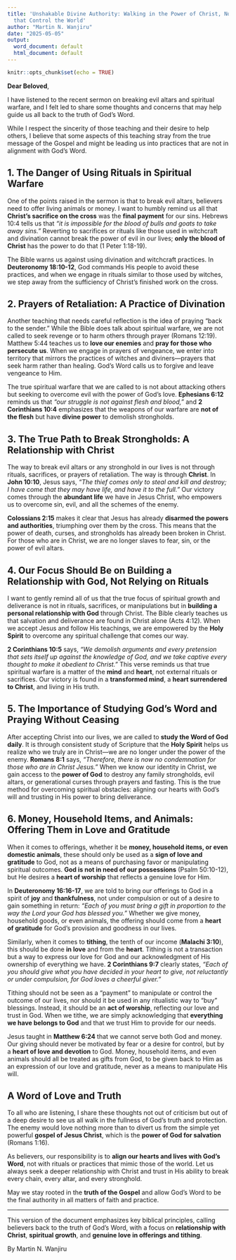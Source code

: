 ```yaml
---
title: 'Unshakable Divine Authority: Walking in the Power of Christ, Not the Force
  that Control the World'
author: "Martin N. Wanjiru"
date: "2025-05-05"
output:
  word_document: default
  html_document: default
---
```


```r
knitr::opts_chunk$set(echo = TRUE)
```

**Dear Beloved**,

I have listened to the recent sermon on breaking evil altars and spiritual warfare, and I felt led to share some thoughts and concerns that may help guide us all back to the truth of God's Word.

While I respect the sincerity of those teaching and their desire to help others, I believe that some aspects of this teaching stray from the true message of the Gospel and might be leading us into practices that are not in alignment with God’s Word.

## 1. The Danger of Using Rituals in Spiritual Warfare

One of the points raised in the sermon is that to break evil altars, believers need to offer living animals or money. I want to humbly remind us all that **Christ’s sacrifice on the cross** was the **final payment** for our sins. Hebrews 10:4 tells us that *“it is impossible for the blood of bulls and goats to take away sins.”* Reverting to sacrifices or rituals like those used in witchcraft and divination cannot break the power of evil in our lives; **only the blood of Christ** has the power to do that (1 Peter 1:18-19).

The Bible warns us against using divination and witchcraft practices. In **Deuteronomy 18:10-12**, God commands His people to avoid these practices, and when we engage in rituals similar to those used by witches, we step away from the sufficiency of Christ's finished work on the cross.

## 2. Prayers of Retaliation: A Practice of Divination

Another teaching that needs careful reflection is the idea of praying “back to the sender.” While the Bible does talk about spiritual warfare, we are not called to seek revenge or to harm others through prayer (Romans 12:19). Matthew 5:44 teaches us to **love our enemies** and **pray for those who persecute us**. When we engage in prayers of vengeance, we enter into territory that mirrors the practices of witches and diviners—prayers that seek harm rather than healing. God’s Word calls us to forgive and leave vengeance to Him.

The true spiritual warfare that we are called to is not about attacking others but seeking to overcome evil with the power of God’s love. **Ephesians 6:12** reminds us that *“our struggle is not against flesh and blood,”* and **2 Corinthians 10:4** emphasizes that the weapons of our warfare are **not of the flesh** but have **divine power** to demolish strongholds.

## 3. The True Path to Break Strongholds: A Relationship with Christ

The way to break evil altars or any stronghold in our lives is not through rituals, sacrifices, or prayers of retaliation. The way is through **Christ**. In **John 10:10**, Jesus says, *“The thief comes only to steal and kill and destroy; I have come that they may have life, and have it to the full.”* Our victory comes through the **abundant life** we have in Jesus Christ, who empowers us to overcome sin, evil, and all the schemes of the enemy.

**Colossians 2:15** makes it clear that Jesus has already **disarmed the powers and authorities**, triumphing over them by the cross. This means that the power of death, curses, and strongholds has already been broken in Christ. For those who are in Christ, we are no longer slaves to fear, sin, or the power of evil altars.

## 4. Our Focus Should Be on Building a Relationship with God, Not Relying on Rituals

I want to gently remind all of us that the true focus of spiritual growth and deliverance is not in rituals, sacrifices, or manipulations but in **building a personal relationship with God** through Christ. The Bible clearly teaches us that salvation and deliverance are found in Christ alone (Acts 4:12). When we accept Jesus and follow His teachings, we are empowered by the **Holy Spirit** to overcome any spiritual challenge that comes our way.

**2 Corinthians 10:5** says, *“We demolish arguments and every pretension that sets itself up against the knowledge of God, and we take captive every thought to make it obedient to Christ.”* This verse reminds us that true spiritual warfare is a matter of the **mind** and **heart**, not external rituals or sacrifices. Our victory is found in a **transformed mind**, a **heart surrendered to Christ**, and living in His truth.

## 5. The Importance of Studying God's Word and Praying Without Ceasing

After accepting Christ into our lives, we are called to **study the Word of God daily**. It is through consistent study of Scripture that the **Holy Spirit** helps us realize who we truly are in Christ—we are no longer under the power of the enemy. **Romans 8:1** says, *“Therefore, there is now no condemnation for those who are in Christ Jesus.”* When we know our identity in Christ, we gain access to the **power of God** to destroy any family strongholds, evil altars, or generational curses through prayers and fasting. This is the true method for overcoming spiritual obstacles: aligning our hearts with God’s will and trusting in His power to bring deliverance.

## 6. Money, Household Items, and Animals: Offering Them in Love and Gratitude

When it comes to offerings, whether it be **money, household items, or even domestic animals**, these should only be used as a **sign of love and gratitude** to God, not as a means of purchasing favor or manipulating spiritual outcomes. **God is not in need of our possessions** (Psalm 50:10-12), but He desires a **heart of worship** that reflects a genuine love for Him.

In **Deuteronomy 16:16-17**, we are told to bring our offerings to God in a spirit of **joy** and **thankfulness**, not under compulsion or out of a desire to gain something in return: *“Each of you must bring a gift in proportion to the way the Lord your God has blessed you.”* Whether we give money, household goods, or even animals, the offering should come from a **heart of gratitude** for God's provision and goodness in our lives.

Similarly, when it comes to **tithing**, the tenth of our income (**Malachi 3:10**), this should be done **in love** and from the **heart**. Tithing is not a transaction but a way to express our love for God and our acknowledgment of His ownership of everything we have. **2 Corinthians 9:7** clearly states, *“Each of you should give what you have decided in your heart to give, not reluctantly or under compulsion, for God loves a cheerful giver.”*

Tithing should not be seen as a “payment” to manipulate or control the outcome of our lives, nor should it be used in any ritualistic way to "buy" blessings. Instead, it should be an **act of worship**, reflecting our love and trust in God. When we tithe, we are simply acknowledging that **everything we have belongs to God** and that we trust Him to provide for our needs.

Jesus taught in **Matthew 6:24** that we cannot serve both God and money. Our giving should never be motivated by fear or a desire for control, but by a **heart of love and devotion** to God. Money, household items, and even animals should all be treated as gifts from God, to be given back to Him as an expression of our love and gratitude, never as a means to manipulate His will.

## A Word of Love and Truth

To all who are listening, I share these thoughts not out of criticism but out of a deep desire to see us all walk in the fullness of God's truth and protection. The enemy would love nothing more than to divert us from the simple yet powerful **gospel of Jesus Christ**, which is the **power of God for salvation** (Romans 1:16).

As believers, our responsibility is to **align our hearts and lives with God’s Word**, not with rituals or practices that mimic those of the world. Let us always seek a deeper relationship with Christ and trust in His ability to break every chain, every altar, and every stronghold.

May we stay rooted in the **truth of the Gospel** and allow God’s Word to be the final authority in all matters of faith and practice.

---

This version of the document emphasizes key biblical principles, calling believers back to the truth of God's Word, with a focus on **relationship with Christ**, **spiritual growth**, and **genuine love in offerings and tithing**.

By Martin N. Wanjiru
